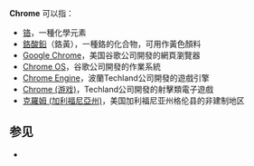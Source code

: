 '''Chrome''' 可以指：
*[[铬|铬]]，一種化學元素
*[[鉻酸鉛|鉻酸鉛]]（鉻黃），一種鉻的化合物，可用作黃色顏料
*[[Google_Chrome|Google Chrome]]，美国谷歌公司開發的網頁瀏覽器
*[[Chrome_OS|Chrome OS]]，谷歌公司開發的作業系統
*[[Chrome_Engine|Chrome Engine]]，波蘭Techland公司開發的遊戲引擎
*[[Chrome_(游戏)|Chrome (游戏)]]，Techland公司開發的射擊類電子遊戲
*[[克羅姆_(加利福尼亞州)|克羅姆 (加利福尼亞州)]]，美国加利福尼亚州格伦县的非建制地区

==参见==
* {{lookfrom}}

{{Disambiguation|cat=非中文名称消歧义}}